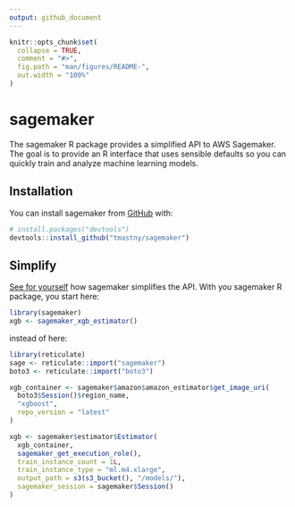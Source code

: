 ```yaml
---
output: github_document
---
```


<!-- README.md is generated from README.Rmd. Please edit that file -->

```r
knitr::opts_chunk$set(
  collapse = TRUE,
  comment = "#>",
  fig.path = "man/figures/README-",
  out.width = "100%"
)
```

# sagemaker

<!-- badges: start -->
<!-- badges: end -->

The sagemaker R package provides a simplified API to AWS Sagemaker. 
The goal is to provide an R interface
that uses sensible defaults 
so you can quickly train and analyze machine learning models.

## Installation

You can install sagemaker from [GitHub](https://github.com/) with:
```r
# install.packages("devtools")
devtools::install_github("tmastny/sagemaker")
```

## Simplify

[See for yourself](https://tmastny.github.io/sagemaker/articles/sagemaker-vs-sagemaker.html) 
how sagemaker simplifies the API.
With you sagemaker R package, you start here:

```r
library(sagemaker)
xgb <- sagemaker_xgb_estimator()
```

instead of here:

```r
library(reticulate)
sage <- reticulate::import("sagemaker")
boto3 <- reticulate::import("boto3")

xgb_container <- sagemaker$amazon$amazon_estimator$get_image_uri(
  boto3$Session()$region_name,
  "xgboost",
  repo_version = "latest"
)

xgb <- sagemaker$estimator$Estimator(
  xgb_container,
  sagemaker_get_execution_role(),
  train_instance_count = 1L,
  train_instance_type = "ml.m4.xlarge",
  output_path = s3(s3_bucket(), "/models/"),
  sagemaker_session = sagemaker$Session()
)
```


